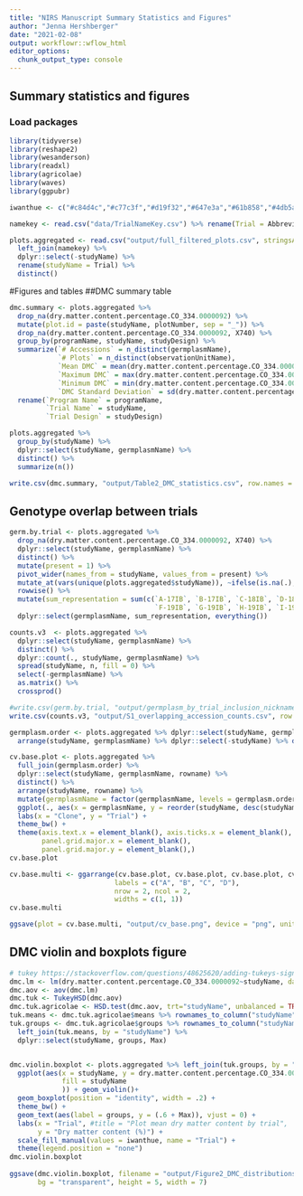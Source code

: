 ```yaml
---
title: "NIRS Manuscript Summary Statistics and Figures"
author: "Jenna Hershberger"
date: "2021-02-08"
output: workflowr::wflow_html
editor_options:
  chunk_output_type: console
---
```


## Summary statistics and figures

### Load packages
```r
library(tidyverse)
library(reshape2)
library(wesanderson)
library(readxl)
library(agricolae)
library(waves)
library(ggpubr)

iwanthue <- c("#c84d4c","#c77c3f","#d19f32","#647e3a","#61b858","#4db5a4","#6585cc","#975fc7","#c575a1","#cf4391")

namekey <- read.csv("data/TrialNameKey.csv") %>% rename(Trial = Abbreviated.Trial.Name) 
```

```r
plots.aggregated <- read.csv("output/full_filtered_plots.csv", stringsAsFactors = F) %>% 
  left_join(namekey) %>% 
  dplyr::select(-studyName) %>% 
  rename(studyName = Trial) %>% 
  distinct()
```

#Figures and tables
##DMC summary table
```r
dmc.summary <- plots.aggregated %>% 
  drop_na(dry.matter.content.percentage.CO_334.0000092) %>% 
  mutate(plot.id = paste(studyName, plotNumber, sep = "_")) %>% 
  drop_na(dry.matter.content.percentage.CO_334.0000092, X740) %>% 
  group_by(programName, studyName, studyDesign) %>% 
  summarize(`# Accessions` = n_distinct(germplasmName), 
            `# Plots` = n_distinct(observationUnitName),             
            `Mean DMC` = mean(dry.matter.content.percentage.CO_334.0000092), 
            `Maximum DMC` = max(dry.matter.content.percentage.CO_334.0000092), 
            `Minimum DMC` = min(dry.matter.content.percentage.CO_334.0000092), 
            `DMC Standard Deviation` = sd(dry.matter.content.percentage.CO_334.0000092)) %>% 
  rename(`Program Name` = programName, 
         `Trial Name` = studyName,
         `Trial Design` = studyDesign)

plots.aggregated %>% 
  group_by(studyName) %>% 
  dplyr::select(studyName, germplasmName) %>% 
  distinct() %>% 
  summarize(n())

write.csv(dmc.summary, "output/Table2_DMC_statistics.csv", row.names = F)
```

## Genotype overlap between trials
```r
germ.by.trial <- plots.aggregated %>%
  drop_na(dry.matter.content.percentage.CO_334.0000092, X740) %>%
  dplyr::select(studyName, germplasmName) %>%
  distinct() %>% 
  mutate(present = 1) %>% 
  pivot_wider(names_from = studyName, values_from = present) %>% 
  mutate_at(vars(unique(plots.aggregated$studyName)), ~ifelse(is.na(.), 0, 1)) %>% 
  rowwise() %>% 
  mutate(sum_representation = sum(c(`A-17IB`, `B-17IB`, `C-18IB`, `D-18IB`, `E-18IB`, 
                                    `F-19IB`, `G-19IB`, `H-19IB`, `I-19IK`, `J-19IK`))) %>% 
  dplyr::select(germplasmName, sum_representation, everything())

counts.v3  <- plots.aggregated %>%
  dplyr::select(studyName, germplasmName) %>%
  distinct() %>%
  dplyr::count(., studyName, germplasmName) %>%
  spread(studyName, n, fill = 0) %>%
  select(-germplasmName) %>%
  as.matrix() %>%
  crossprod()

#write.csv(germ.by.trial, "output/germplasm_by_trial_inclusion_nicknames.csv", row.names = F)
write.csv(counts.v3, "output/S1_overlapping_accession_counts.csv", row.names = T)
```

```r
germplasm.order <- plots.aggregated %>% dplyr::select(studyName, germplasmName) %>% 
  arrange(studyName, germplasmName) %>% dplyr::select(-studyName) %>% distinct() %>% rownames_to_column()

cv.base.plot <- plots.aggregated %>% 
  full_join(germplasm.order) %>% 
  dplyr::select(studyName, germplasmName, rowname) %>% 
  distinct() %>% 
  arrange(studyName, rowname) %>% 
  mutate(germplasmName = factor(germplasmName, levels = germplasm.order$germplasmName)) %>% 
  ggplot(., aes(x = germplasmName, y = reorder(studyName, desc(studyName)))) + geom_tile() + 
  labs(x = "Clone", y = "Trial") +
  theme_bw() +
  theme(axis.text.x = element_blank(), axis.ticks.x = element_blank(),
        panel.grid.major.x = element_blank(),
        panel.grid.major.y = element_blank(),)
cv.base.plot

cv.base.multi <- ggarrange(cv.base.plot, cv.base.plot, cv.base.plot, cv.base.plot,
                          labels = c("A", "B", "C", "D"),
                          nrow = 2, ncol = 2,
                          widths = c(1, 1))
cv.base.multi

ggsave(plot = cv.base.multi, "output/cv_base.png", device = "png", units = "in", width = 10, height = 6)
```

## DMC violin and boxplots figure
```r
# tukey https://stackoverflow.com/questions/48625620/adding-tukeys-significance-letters-to-boxplot
dmc.lm <- lm(dry.matter.content.percentage.CO_334.0000092~studyName, data = plots.aggregated)
dmc.aov <- aov(dmc.lm)
dmc.tuk <- TukeyHSD(dmc.aov)
dmc.tuk.agricolae <- HSD.test(dmc.aov, trt="studyName", unbalanced = TRUE)
tuk.means <- dmc.tuk.agricolae$means %>% rownames_to_column("studyName")
tuk.groups <- dmc.tuk.agricolae$groups %>% rownames_to_column("studyName") %>%  
  left_join(tuk.means, by = "studyName") %>% 
  dplyr::select(studyName, groups, Max) 


dmc.violin.boxplot <- plots.aggregated %>% left_join(tuk.groups, by = "studyName") %>% 
  ggplot(aes(x = studyName, y = dry.matter.content.percentage.CO_334.0000092, 
             fill = studyName
             )) + geom_violin()+
  geom_boxplot(position = "identity", width = .2) + 
  theme_bw() + 
  geom_text(aes(label = groups, y = (.6 + Max)), vjust = 0) +
  labs(x = "Trial", #title = "Plot mean dry matter content by trial", 
       y = "Dry matter content (%)") +
  scale_fill_manual(values = iwanthue, name = "Trial") +
  theme(legend.position = "none")
dmc.violin.boxplot
                                                                                                            
ggsave(dmc.violin.boxplot, filename = "output/Figure2_DMC_distributions.png",  
       bg = "transparent", height = 5, width = 7)
```
